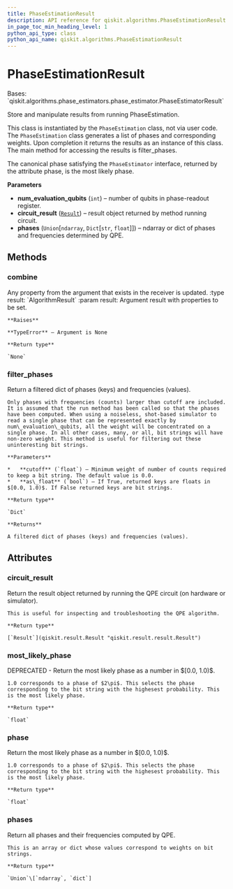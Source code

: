 ```yaml
---
title: PhaseEstimationResult
description: API reference for qiskit.algorithms.PhaseEstimationResult
in_page_toc_min_heading_level: 1
python_api_type: class
python_api_name: qiskit.algorithms.PhaseEstimationResult
---
```


# PhaseEstimationResult

<Class id="qiskit.algorithms.PhaseEstimationResult" isDedicatedPage={true} github="https://github.com/qiskit/qiskit/tree/stable/0.21/qiskit/algorithms/phase_estimators/phase_estimation_result.py" signature="PhaseEstimationResult(num_evaluation_qubits, circuit_result, phases)">
  Bases: `qiskit.algorithms.phase_estimators.phase_estimator.PhaseEstimatorResult`

  Store and manipulate results from running PhaseEstimation.

  This class is instantiated by the `PhaseEstimation` class, not via user code. The `PhaseEstimation` class generates a list of phases and corresponding weights. Upon completion it returns the results as an instance of this class. The main method for accessing the results is filter\_phases.

  The canonical phase satisfying the `PhaseEstimator` interface, returned by the attribute phase, is the most likely phase.

  **Parameters**

  *   **num\_evaluation\_qubits** (`int`) – number of qubits in phase-readout register.
  *   **circuit\_result** ([`Result`](qiskit.result.Result "qiskit.result.result.Result")) – result object returned by method running circuit.
  *   **phases** (`Union`\[`ndarray`, `Dict`\[`str`, `float`]]) – ndarray or dict of phases and frequencies determined by QPE.

  ## Methods

  ### combine

  <Function id="qiskit.algorithms.PhaseEstimationResult.combine" name="combine" signature="PhaseEstimationResult.combine(result)">
    Any property from the argument that exists in the receiver is updated. :type result: `AlgorithmResult` :param result: Argument result with properties to be set.

    **Raises**

    **TypeError** – Argument is None

    **Return type**

    `None`
  </Function>

  ### filter\_phases

  <Function id="qiskit.algorithms.PhaseEstimationResult.filter_phases" name="filter_phases" signature="PhaseEstimationResult.filter_phases(cutoff=0.0, as_float=True)">
    Return a filtered dict of phases (keys) and frequencies (values).

    Only phases with frequencies (counts) larger than cutoff are included. It is assumed that the run method has been called so that the phases have been computed. When using a noiseless, shot-based simulator to read a single phase that can be represented exactly by num\_evaluation\_qubits, all the weight will be concentrated on a single phase. In all other cases, many, or all, bit strings will have non-zero weight. This method is useful for filtering out these uninteresting bit strings.

    **Parameters**

    *   **cutoff** (`float`) – Minimum weight of number of counts required to keep a bit string. The default value is 0.0.
    *   **as\_float** (`bool`) – If True, returned keys are floats in $[0.0, 1.0)$. If False returned keys are bit strings.

    **Return type**

    `Dict`

    **Returns**

    A filtered dict of phases (keys) and frequencies (values).
  </Function>

  ## Attributes

  ### circuit\_result

  <Attribute id="qiskit.algorithms.PhaseEstimationResult.circuit_result" name="circuit_result">
    Return the result object returned by running the QPE circuit (on hardware or simulator).

    This is useful for inspecting and troubleshooting the QPE algorithm.

    **Return type**

    [`Result`](qiskit.result.Result "qiskit.result.result.Result")
  </Attribute>

  ### most\_likely\_phase

  <Attribute id="qiskit.algorithms.PhaseEstimationResult.most_likely_phase" name="most_likely_phase">
    DEPRECATED - Return the most likely phase as a number in $[0.0, 1.0)$.

    1.0 corresponds to a phase of $2\pi$. This selects the phase corresponding to the bit string with the highesest probability. This is the most likely phase.

    **Return type**

    `float`
  </Attribute>

  ### phase

  <Attribute id="qiskit.algorithms.PhaseEstimationResult.phase" name="phase">
    Return the most likely phase as a number in $[0.0, 1.0)$.

    1.0 corresponds to a phase of $2\pi$. This selects the phase corresponding to the bit string with the highesest probability. This is the most likely phase.

    **Return type**

    `float`
  </Attribute>

  ### phases

  <Attribute id="qiskit.algorithms.PhaseEstimationResult.phases" name="phases">
    Return all phases and their frequencies computed by QPE.

    This is an array or dict whose values correspond to weights on bit strings.

    **Return type**

    `Union`\[`ndarray`, `dict`]
  </Attribute>
</Class>


